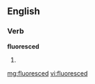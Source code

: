 ==English==

===Verb===
'''fluoresced'''

# {{past of|[[fluoresce]]}}

[[mg:fluoresced]]
[[vi:fluoresced]]